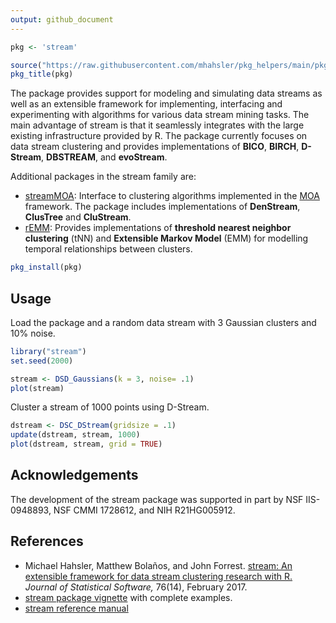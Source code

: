 ```yaml
---
output: github_document
---
```


```r
pkg <- 'stream'

source("https://raw.githubusercontent.com/mhahsler/pkg_helpers/main/pkg_helpers.R")
pkg_title(pkg)
```

The package provides support for modeling and simulating data streams as well as an extensible framework for implementing, interfacing and
experimenting with algorithms for various data stream mining tasks. The main advantage of stream is that it seamlessly integrates with the large existing infrastructure provided by R. The package currently focuses on data stream clustering and provides
implementations of **BICO**, **BIRCH**, **D-Stream**, **DBSTREAM**, and **evoStream**.

Additional packages in the stream family are:

* [streamMOA](https://github.com/mhahsler/streamMOA): Interface to clustering
  algorithms implemented in the [MOA](https://moa.cms.waikato.ac.nz/) framework.
  The package includes implementations of **DenStream**, **ClusTree** and **CluStream**.
* [rEMM](https://github.com/mhahsler/rEMM): Provides implementations of 
  **threshold nearest neighbor clustering** (tNN) and
  **Extensible Markov Model** (EMM)  for modelling temporal relationships between clusters.


```r
pkg_install(pkg)
```

## Usage

Load the package and a random data stream with 3 Gaussian clusters and 10\% noise.

```r
library("stream")
set.seed(2000)

stream <- DSD_Gaussians(k = 3, noise= .1)
plot(stream)
```

Cluster a stream of 1000 points using D-Stream.

```r
dstream <- DSC_DStream(gridsize = .1)
update(dstream, stream, 1000)
plot(dstream, stream, grid = TRUE)
```

## Acknowledgements

The development of the stream package was supported in part by NSF IIS-0948893, NSF CMMI 1728612, and NIH R21HG005912.

## References

* Michael Hahsler, Matthew Bolaños, and John Forrest. [stream: An extensible framework for data stream clustering research with R.](https://dx.doi.org/10.18637/jss.v076.i14) _Journal of Statistical Software,_ 76(14), February 2017.
* [stream package vignette](https://cran.r-project.org/package=stream/vignettes/stream.pdf) with complete examples.
* [stream reference manual](https://cran.r-project.org/package=stream/stream.pdf)
